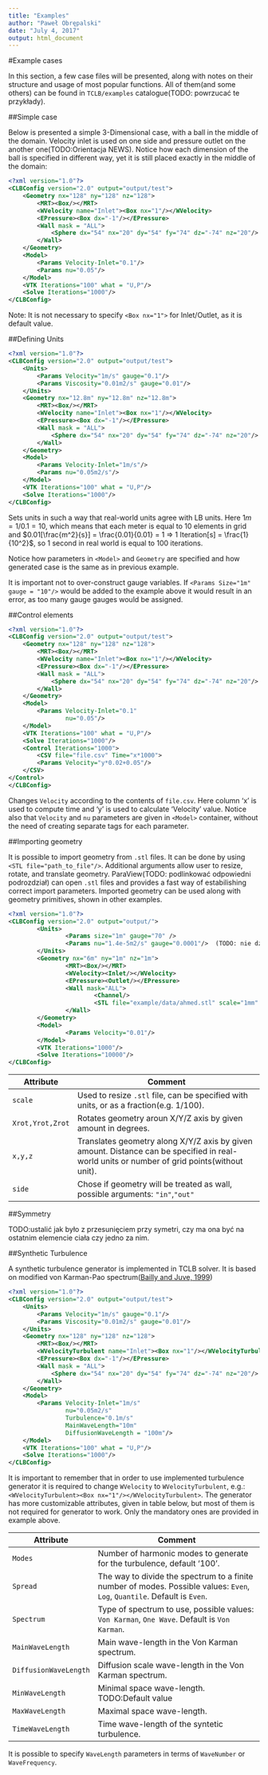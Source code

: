 ```yaml
---
title: "Examples"
author: "Paweł Obrępalski"
date: "July 4, 2017"
output: html_document
---
```

#Example cases

In this section, a few case files will be presented, along with notes on their structure and usage of most popular functions. All of them(and some others) can be found in `TCLB/examples` catalogue(TODO: powrzucać te przykłady).

##Simple case

Below is presented a simple 3-Dimensional case, with a ball in the middle of the domain. Velocity inlet is used on one side and pressure outlet on the another one(TODO:Orientacja NEWS). Notice how each dimension of the ball is specified in different way, yet it is still placed exactly in the middle of the domain:

```xml
<?xml version="1.0"?>
<CLBConfig version="2.0" output="output/test">
    <Geometry nx="128" ny="128" nz="128">
        <MRT><Box/></MRT>
        <WVelocity name="Inlet"><Box nx="1"/></WVelocity>
        <EPressure><Box dx="-1"/></EPressure>
        <Wall mask = "ALL">
            <Sphere dx="54" nx="20" dy="54" fy="74" dz="-74" nz="20"/>
        </Wall>
    </Geometry>
    <Model>
        <Params Velocity-Inlet="0.1"/>
        <Params nu="0.05"/>
    </Model>
    <VTK Iterations="100" what = "U,P"/>
    <Solve Iterations="1000"/>
</CLBConfig>
```
Note: It is not necessary to specify `<Box nx="1">` for Inlet/Outlet, as it is default value. 

##Defining Units

```xml
<?xml version="1.0"?>
<CLBConfig version="2.0" output="output/test">
    <Units>
        <Params Velocity="1m/s" gauge="0.1"/>
        <Params Viscosity="0.01m2/s" gauge="0.01"/>
    </Units>
    <Geometry nx="12.8m" ny="12.8m" nz="12.8m">
        <MRT><Box/></MRT>
        <WVelocity name="Inlet"><Box nx="1"/></WVelocity>
        <EPressure><Box dx="-1"/></EPressure>
        <Wall mask = "ALL">
            <Sphere dx="54" nx="20" dy="54" fy="74" dz="-74" nz="20"/>
        </Wall>
    </Geometry>
    <Model>
        <Params Velocity-Inlet="1m/s"/>
        <Params nu="0.05m2/s"/>
    </Model>
    <VTK Iterations="100" what = "U,P"/>
    <Solve Iterations="1000"/>
</CLBConfig>

```
Sets units in such a way that real-world units agree with LB units. Here $1m = 1/0.1=10$, which means that each meter is equal to 10 elements in grid and $0.01[\frac{m^2}{s}]  = \frac{0.01}{0.01} = 1 => 1 Iteration[s] = \frac{1}{10^2}$, so 1 second in real world is equal to 100 iterations. 

Notice how parameters in `<Model>` and `Geometry` are specified and how generated case is the same as in previous example.

It is important not to over-construct gauge variables. If `<Params Size="1m" gauge = "10"/>` would be added to the example above it would result in an error, as too many gauge gauges would be assigned.

##Control elements

```xml
<?xml version="1.0"?>
<CLBConfig version="2.0" output="output/test">
    <Geometry nx="128" ny="128" nz="128">
        <MRT><Box/></MRT>
        <WVelocity name="Inlet"><Box nx="1"/></WVelocity>
        <EPressure><Box dx="-1"/></EPressure>
        <Wall mask = "ALL">
            <Sphere dx="54" nx="20" dy="54" fy="74" dz="-74" nz="20"/>
        </Wall>
    </Geometry>
    <Model>
        <Params Velocity-Inlet="0.1"
                nu="0.05"/>
    </Model>
    <VTK Iterations="100" what = "U,P"/>
    <Solve Iterations="1000"/>
    <Control Iterations="1000">
        <CSV file="file.csv" Time="x*1000">
        <Params Velocity="y*0.02+0.05"/>
    </CSV>
</Control>
</CLBConfig>
```
Changes `Velocity` according to the contents of `file.csv`. Here column 'x' is used to compute time and 'y' is used to calculate 'Velocity' value. Notice also that `Velocity` and `nu` parameters are given in `<Model>` container, without the need of creating separate tags for each parameter.

##Importing geometry

It is possible to import geometry from `.stl` files. It can be done by using `<STL file="path_to_file"/>`. Additional arguments allow user to resize, rotate, and translate geometry. ParaView(TODO: podlinkować odpowiedni podrozdział) can open `.stl` files and provides a fast way of estabilishing correct import parameters. Imported geometry can be used along with geometry primitives, shown in other examples.

```xml
<?xml version="1.0"?>
<CLBConfig version="2.0" output="output/">
        <Units>
                <Params size="1m" gauge="70" />
                <Params nu="1.4e-5m2/s" gauge="0.0001"/>  (TODO: nie działa jak usunie wpisze się w jednym <Params/> - dlaczego?)
        </Units>
        <Geometry nx="6m" ny="1m" nz="1m">
                <MRT><Box/></MRT>
                <WVelocity><Inlet/></WVelocity>
                <EPressure><Outlet/></EPressure>
                <Wall mask="ALL">
                        <Channel/>
                        <STL file="example/data/ahmed.stl" scale="1mm" Xrot="-90d" x="70" y="5cm" z="0.5m" side = "out"/>
                </Wall>
        </Geometry>
        <Model>
                <Params Velocity="0.01"/>
        </Model>
        <VTK Iterations="1000"/>
        <Solve Iterations="10000"/>
</CLBConfig>
```
Attribute       | Comment
----------      | ---------------------------------------------------------------------------------------------------------------------------------------------------
`scale`         | Used to resize `.stl` file, can be specified with units, or as a fraction(e.g. 1/100).
`Xrot,Yrot,Zrot`| Rotates geometry aroun X/Y/Z axis by given amount in degrees.
`x,y,z`         | Translates geometry along X/Y/Z axis  by given amount.  Distance can be specified in real-world units or number of grid points(without unit).
`side`          | Chose if geometry will be treated as wall, possible arguments: `"in"`,`"out"` 


##Symmetry

TODO:ustalić jak było z przesunięciem przy symetri, czy ma ona być na ostatnim elemencie ciała czy jedno za nim. 

##Synthetic Turbulence

A synthetic turbulence generator is implemented in TCLB solver. It is based on modified von Karman-Pao spectrum([Bailly and Juve, 1999](https://arc.aiaa.org/doi/10.2514/6.1999-1872)) 
```xml
<?xml version="1.0"?>
<CLBConfig version="2.0" output="output/test">
    <Units>
        <Params Velocity="1m/s" gauge="0.1"/>
        <Params Viscosity="0.01m2/s" gauge="0.01"/>
    </Units>
    <Geometry nx="128" ny="128" nz="128">
        <MRT><Box/></MRT>
        <WVelocityTurbulent name="Inlet"><Box nx="1"/></WVelocityTurbulent>
        <EPressure><Box dx="-1"/></EPressure>
        <Wall mask = "ALL">
            <Sphere dx="54" nx="20" dy="54" fy="74" dz="-74" nz="20"/>
        </Wall>
    </Geometry>
    <Model>
        <Params Velocity-Inlet="1m/s"
                nu="0.05m2/s"
                Turbulence="0.1m/s"
                MainWaveLength="10m"
                DiffusionWaveLength = "100m"/>
    </Model>
    <VTK Iterations="100" what = "U,P"/>
    <Solve Iterations="1000"/>
</CLBConfig>
```
It is important to remember that in order to use implemented turbulence generator it is required to change `WVelocity` to `WVelocityTurbulent`, e.g.: `<WVelocityTurbulent><Box nx="1"/></WVelocityTurbulent>`. The generator has more customizable attributes, given in table below, but most of them is not required for generator to work. Only the mandatory ones are provided in example above.



Attribute              | Comment 
---------------------- | ----------------------------------------------------------- 
`Modes`                | Number of harmonic modes to generate for the turbulence, default '100'.
`Spread`               | The way to divide the spectrum to a finite number of modes. Possible values: `Even`, `Log`, `Quantile`. Default is `Even`.
`Spectrum`             | Type of spectrum to use, possible values: `Von Karman`, `One Wave`. Default is `Von Karman`.
`MainWaveLength`       | Main wave-length in the Von Karman spectrum.
`DiffusionWaveLength`  | Diffusion scale wave-length in the Von Karman spectrum.
`MinWaveLength`        | Minimal space wave-length. TODO:Default value
`MaxWaveLength`        | Maximal space wave-length.
`TimeWaveLength`       | Time wave-length of the syntetic turbulence.
 
 It is possible to specify `WaveLength` parameters in terms of `WaveNumber` or `WaveFrequency`. 


